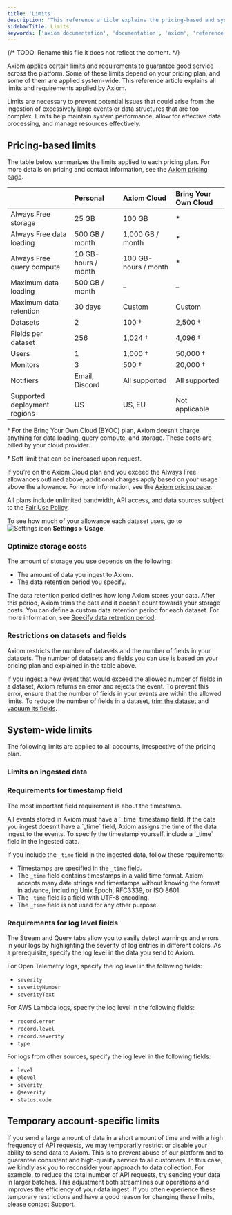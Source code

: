 ```yaml
---
title: 'Limits'
description: 'This reference article explains the pricing-based and system-wide limits and requirements imposed by Axiom.'
sidebarTitle: Limits
keywords: ['axiom documentation', 'documentation', 'axiom', 'reference', 'settings', 'field restrictions', 'time stamp', 'time stamp field', 'limits', 'requirements', 'pricing', 'usage']
---
```


{/* TODO: Rename this file it does not reflect the content. */}


Axiom applies certain limits and requirements to guarantee good service across the platform. Some of these limits depend on your pricing plan, and some of them are applied system-wide. This reference article explains all limits and requirements applied by Axiom.

Limits are necessary to prevent potential issues that could arise from the ingestion of excessively large events or data structures that are too complex. Limits help maintain system performance, allow for effective data processing, and manage resources effectively.

## Pricing-based limits

The table below summarizes the limits applied to each pricing plan. For more details on pricing and contact information, see the [Axiom pricing page](https://axiom.co/pricing).

|                                      | Personal                    | Axiom Cloud                         | Bring Your Own Cloud |
|:--------------------------------------|:-----------------------------|:-------------------------------------|:----------------|
| Always Free storage                  | 25 GB                       | 100 GB                              | *              |
| Always Free data loading             | 500 GB / month              | 1,000 GB / month                    | *              |
| Always Free query compute            | 10 GB-hours / month         | 100 GB-hours / month                | *              |
| Maximum data loading                 | 500 GB / month              | –                                   | –              |
| Maximum data retention               | 30 days                     | Custom                              | Custom         |
| Datasets                             | 2                           | 100 †                               | 2,500 †        |
| Fields per dataset                   | 256                         | 1,024 †                             | 4,096 †        |
| Users                                | 1                           | 1,000 †                             | 50,000 †       |
| Monitors                             | 3                           | 500 †                               | 20,000 †       |
| Notifiers                            | Email, Discord              | All supported                       | All supported  |
| Supported deployment regions         | US                          | US, EU                              | Not applicable |

\* For the Bring Your Own Cloud (BYOC) plan, Axiom doesn’t charge anything for data loading, query compute, and storage. These costs are billed by your cloud provider.

† Soft limit that can be increased upon request.

If you’re on the Axiom Cloud plan and you exceed the Always Free allowances outlined above, additional charges apply based on your usage above the allowance. For more information, see the [Axiom pricing page](https://axiom.co/pricing).

All plans include unlimited bandwidth, API access, and data sources subject to the [Fair Use Policy](https://axiom.co/terms).

To see how much of your allowance each dataset uses, go to <img src="/doc-assets/icons/settings.svg" className="inline-icon" alt="Settings icon" /> **Settings > Usage**.

### Optimize storage costs

The amount of storage you use depends on the following:
- The amount of data you ingest to Axiom.
- The data retention period you specify.

The data retention period defines how long Axiom stores your data. After this period, Axiom trims the data and it doesn’t count towards your storage costs. You can define a custom data retention period for each dataset. For more information, see [Specify data retention period](reference/datasets#specify-data-retention-period).

### Restrictions on datasets and fields

Axiom restricts the number of datasets and the number of fields in your datasets. The number of datasets and fields you can use is based on your pricing plan and explained in the table above.

If you ingest a new event that would exceed the allowed number of fields in a dataset, Axiom returns an error and rejects the event. To prevent this error, ensure that the number of fields in your events are within the allowed limits. To reduce the number of fields in a dataset, [trim the dataset](/reference/datasets#trim-dataset) and [vacuum its fields](/reference/datasets#vacuum-fields).

## System-wide limits

The following limits are applied to all accounts, irrespective of the pricing plan.

### Limits on ingested data

<IngestDataLimits />

### Requirements for timestamp field

The most important field requirement is about the timestamp.

<Note>
All events stored in Axiom must have a `_time` timestamp field. If the data you ingest doesn’t have a `_time` field, Axiom assigns the time of the data ingest to the events. To specify the timestamp yourself, include a `_time` field in the ingested data.
</Note>

If you include the `_time` field in the ingested data, follow these requirements:

- Timestamps are specified in the `_time` field.
- The `_time` field contains timestamps in a valid time format. Axiom accepts many date strings and timestamps without knowing the format in advance, including Unix Epoch, RFC3339, or ISO 8601.
- The `_time` field is a field with UTF-8 encoding.
- The `_time` field is not used for any other purpose.

### Requirements for log level fields

The Stream and Query tabs allow you to easily detect warnings and errors in your logs by highlighting the severity of log entries in different colors. As a prerequisite, specify the log level in the data you send to Axiom.

For Open Telemetry logs, specify the log level in the following fields:
- `severity`
- `severityNumber`
- `severityText`

For AWS Lambda logs, specify the log level in the following fields:
- `record.error`
- `record.level`
- `record.severity`
- `type`

For logs from other sources, specify the log level in the following fields:
- `level`
- `@level`
- `severity`
- `@severity`
- `status.code`

## Temporary account-specific limits

If you send a large amount of data in a short amount of time and with a high frequency of API requests, we may temporarily restrict or disable your ability to send data to Axiom. This is to prevent abuse of our platform and to guarantee consistent and high-quality service to all customers. In this case, we kindly ask you to reconsider your approach to data collection. For example, to reduce the total number of API requests, try sending your data in larger batches. This adjustment both streamlines our operations and improves the efficiency of your data ingest. If you often experience these temporary restrictions and have a good reason for changing these limits, please [contact Support](https://axiom.co/contact).
